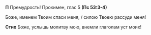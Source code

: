 **П** Премудрость! Прокимен, глас 5 **(Пс 53:3-4)**

Боже, именем Твоим спаси меня, / силою Твоею рассуди меня!

**Стих** Боже, услышь молитву мою, внемли глаголам уст моих!
